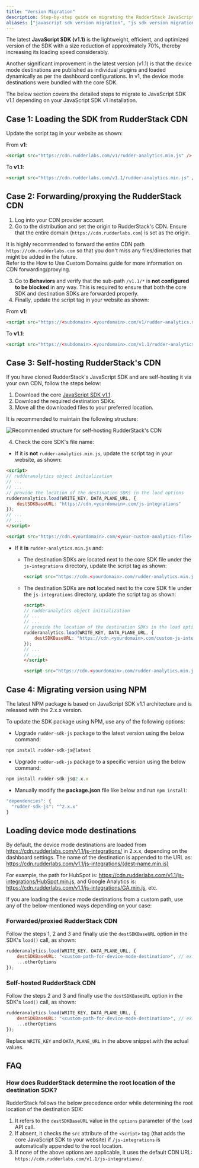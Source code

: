 ```yaml
---
title: "Version Migration"
description: Step-by-step guide on migrating the RudderStack JavaScript SDK from v1 to v1.1.
aliases: ["javascript sdk version migration", "js sdk version migration"]
---
```


The latest **JavaScript SDK (v1.1)** is the lightweight, efficient, and optimized version of the SDK with a size reduction of approximately 70%, thereby increasing its loading speed considerably.

Another significant improvement in the latest version (v1.1) is that the <Link to="/destinations/rudderstack-connection-modes/#device-mode">device mode</Link> destinations are published as individual plugins and loaded dynamically as per the dashboard configurations. In v1, the device mode destinations were bundled with the core SDK.


The below section covers the detailed steps to migrate to JavaScript SDK v1.1 depending on your JavaScript SDK v1 installation.

## Case 1: Loading the SDK from RudderStack CDN

Update the script tag in your website as shown:

From **v1**:

```html
<script src="https://cdn.rudderlabs.com/v1/rudder-analytics.min.js" />
```

To **v1.1**:

```html
<script src="https://cdn.rudderlabs.com/v1.1/rudder-analytics.min.js" />
```

## Case 2: Forwarding/proxying the RudderStack CDN

1. Log into your CDN provider account.
2. Go to the distribution and set the origin to RudderStack's CDN. Ensure that the entire domain (`https://cdn.rudderlabs.com`) is set as the origin.

<div class="infoBlock">
It is highly recommended to forward the entire CDN path <code class="inline-code">https://cdn.rudderlabs.com</code> so that you don't miss any files/directories that might be added in the future.
</div>

<div class="successBlock">
Refer to the <Link to="/user-guides/how-to-guides/custom-domains/">How to Use Custom Domains</Link> guide for more information on CDN forwarding/proxying.
</div>

3.  Go to **Behaviors** and verify that the sub-path `/v1.1/*` is **not configured to be blocked** in any way. This is required to ensure that both the core SDK and destination SDKs are forwarded properly.
4. Finally, update the script tag in your website as shown:

From **v1**:

```html
<script src="https://<subdomain>.<yourdomain>.com/v1/rudder-analytics.min.js" />
```

To **v1.1**:

```html
<script src="https://<subdomain>.<yourdomain>.com/v1.1/rudder-analytics.min.js" />
```

## Case 3: Self-hosting RudderStack's CDN

If you have cloned RudderStack's JavaScript SDK and are self-hosting it via your own CDN, follow the steps below:

1. Download the core [JavaScript SDK v1.1](https://cdn.rudderlabs.com/v1.1/rudder-analytics.min.js).
2. Download the required destination SDKs.
3. Move all the downloaded files to your preferred location.

It is recommended to maintain the following structure:

<img src="../../../assets/js-sdk-version-migration.png" alt="Recommended structure for self-hosting RudderStack's CDN" />

4. Check the core SDK's file name:
- If it is **not** `rudder-analytics.min.js`, update the script tag in your website, as shown:

```html
<script>
// rudderanalytics object initialization
// ...
// ...
// provide the location of the destination SDKs in the load options
rudderanalytics.load(WRITE_KEY, DATA_PLANE_URL, {
    destSDKBaseURL: "https://cdn.<yourdomain>.com/js-integrations"
});
// ...
// ...
</script>

<script src="https://cdn.<yourdomain>.com/<your-custom-analytics-file>.js"></script>
```

- If it **is** `rudder-analytics.min.js` and:
  - The destination SDKs are located next to the core SDK file under the `js-integrations` directory, update the script tag as shown:

    ```html
    <script src="https://cdn.<yourdomain>.com/rudder-analytics.min.js"></script>
    ```

  - The destination SDKs are **not** located next to the core SDK file under the `js-integrations` directory, update the script tag as shown:

      ```html
      <script>
      // rudderanalytics object initialization
      // ...
      // ...
      // provide the location of the destination SDKs in the load options
      rudderanalytics.load(WRITE_KEY, DATA_PLANE_URL, {
          destSDKBaseURL: "https://cdn.<yourdomain>.com/custom-js-integrations"
      });
      // ...
      // ...
      </script>

      <script src="https://cdn.<yourdomain>.com/rudder-analytics.min.js"></script>
      ```

## Case 4: Migrating version using NPM

The latest NPM package is based on JavaScript SDK v1.1 architecture and is released with the 2.x.x version.

To update the SDK package using NPM, use any of the following options:

* Upgrade `rudder-sdk-js` package to the latest version using the below command:

```javascript
npm install rudder-sdk-js@latest
```

* Upgrade `rudder-sdk-js` package to a specific version using the below command:

```javascript
npm install rudder-sdk-js@2.x.x
```

* Manually modify the **package.json** file like below and run `npm install`:

```javascript
"dependencies": {
  "rudder-sdk-js": "^2.x.x"
}
```
## Loading device mode destinations

By default, the device mode destinations are loaded from https://cdn.rudderlabs.com/v1.1/js-integrations/ in 2.x.x, depending on the dashboard settings. The name of the destination is appended to the URL as:
https://cdn.rudderlabs.com/v1.1/js-integrations/{dest-name.min.js}

For example, the path for HubSpot is: https://cdn.rudderlabs.com/v1.1/js-integrations/HubSpot.min.js, and Google Analytics is: https://cdn.rudderlabs.com/v1.1/js-integrations/GA.min.js, etc.

If you are loading the device mode destinations from a custom path, use any of the below-mentioned ways depending on your case: 

### Forwarded/proxied RudderStack CDN

Follow the  <Link to="#case-2-forwardingproxying-the-rudderstack-cdn">steps 1, 2 and 3</Link> and finally use the `destSDKBaseURL` option in the SDK's `load()` call, as shown:

```javascript
rudderanalytics.load(WRITE_KEY, DATA_PLANE_URL, {
    destSDKBaseURL: "<custom-path-for-device-mode-destination>", // ex: "https://cdn.<yourdomain>.com/js-integrations"
    ...otherOptions
});
```

### Self-hosted RudderStack CDN

Follow the <Link to="#case-3-self-hosting-rudderstacks-cdn">steps 2 and 3</Link> and finally use the `destSDKBaseURL` option in the SDK's `load()` call, as shown:

```javascript
rudderanalytics.load(WRITE_KEY, DATA_PLANE_URL, {
    destSDKBaseURL: "<custom-path-for-device-mode-destination>", // ex: "https://cdn.<yourdomain>.com/js-integrations"
    ...otherOptions
});
```


<div class="infoBlock">
Replace <Link to="/resources/glossary/#write-key"><code class="inline-code">WRITE_KEY</code></Link> and <Link to="/dashboard-guides/overview/#data-plane-url"><code class="inline-code">DATA_PLANE_URL</code></Link> in the above snippet with the actual values.
</div>

## FAQ

### How does RudderStack determine the root location of the destination SDK?

RudderStack follows the below precedence order while determining the root location of the destination SDK:

1. It refers to the `destSDKBaseURL` value in the `options` parameter of the `load` API call.
2. If absent, it checks the `src` attribute of the `<script>` tag (that adds the core JavaScript SDK to your website) if `/js-integrations` is automatically appended to the root location.
3. If none of the above options are applicable, it uses the default CDN URL: `https://cdn.rudderlabs.com/v1.1/js-integrations/`.

